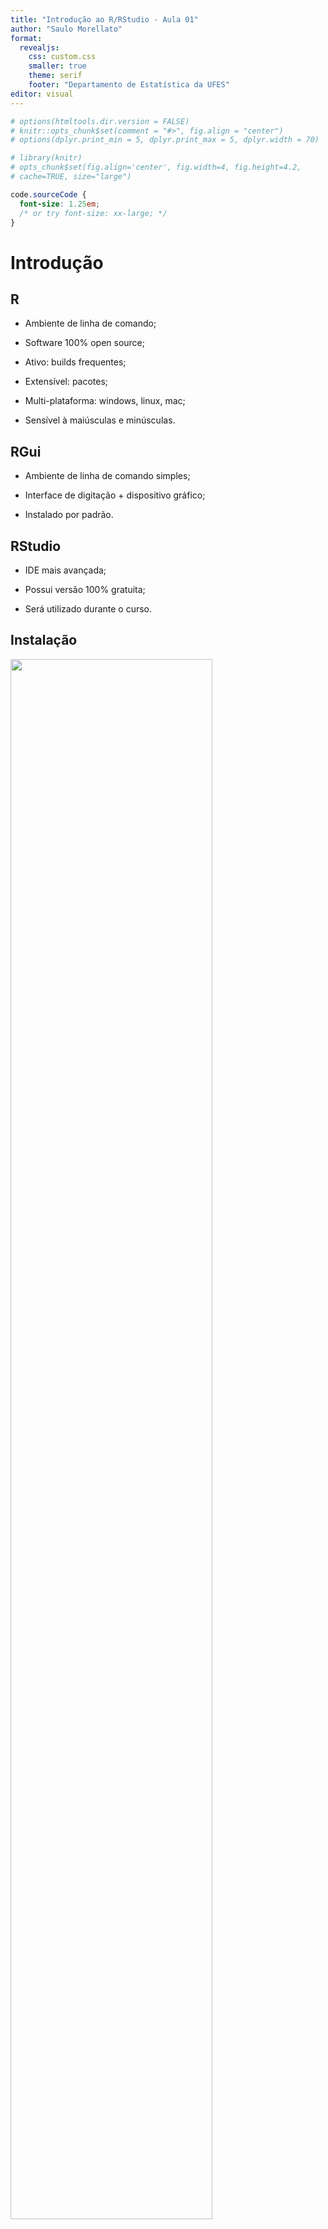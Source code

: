 ```yaml
---
title: "Introdução ao R/RStudio - Aula 01"
author: "Saulo Morellato"
format: 
  revealjs: 
    css: custom.css
    smaller: true
    theme: serif
    footer: "Departamento de Estatística da UFES"
editor: visual
---
```


```r

# options(htmltools.dir.version = FALSE)
# knitr::opts_chunk$set(comment = "#>", fig.align = "center")
# options(dplyr.print_min = 5, dplyr.print_max = 5, dplyr.width = 70)

# library(knitr)
# opts_chunk$set(fig.align='center', fig.width=4, fig.height=4.2, 
# cache=TRUE, size="large")

```

```css
code.sourceCode {
  font-size: 1.25em;
  /* or try font-size: xx-large; */
}
```

# Introdução

## R

::: extrapad
-   Ambiente de linha de comando;

-   Software 100% open source;

-   Ativo: builds frequentes;

-   Extensível: pacotes;

-   Multi-plataforma: windows, linux, mac;

-   Sensível à maiúsculas e minúsculas.
:::

## RGui

::: extrapad
-   Ambiente de linha de comando simples;

-   Interface de digitação + dispositivo gráfico;

-   Instalado por padrão.
:::

## RStudio

::: extrapad
-   IDE mais avançada;

-   Possui versão 100% gratuita;

-   Será utilizado durante o curso.
:::

## Instalação

![](download.png){width="80%"}


# Matemática

## R como calculadora

-   Conta simples e direta.

```r
#| label: calc01
#| echo: true

2+2 # Soma
8-3 # Subtração
3*8 # Multiplicação
8/2 # Divisão
2^8 # Potências
(2+4)/7 # Prioridade de solução
```

## R como calculadora - parte 2

-   Atribuindo valores a variaveis e executando a conta.

```r
#| label: calc02
#| echo: true

a <- 2
b <- 3
a+b

A <- 5
a*A
```


# Funções

## Estrutura das funções

-   É preciso escrever o nome da função, abrir um parêntese, fornecer um ou mais argumentos para ela ser executada e fechar o parêntese. $$funcao(argumento_1=valor_1,\ argumento_2=valor_2)$$
-   Exemplos:

```r
#| label: calc03
#| echo: true

log(x = 8) # Logaritmo natural de 8
rep(x = 1, times = 4) # Repetir o valor 1 quatro vezes
sum(1, 8, 79) # Soma de vários valores
```

## Estrutura das funções - parte 2

-   A função $\log$ precisa de dois argumentos $$\log(x,\ base)$$ onde $x$ é um valor númerico e $base$ é a base que o algoritmo que será calculado.

-   Exemplo:

```r
#| label: calc04
#| echo: true
log(x = 8, base = 2) # Logaritmo de 8 na base 2, especificando cada argumento.
log(8, 2) # Logaritmo de 8 na base 2, seguindo a ordem dos argumentos na função.
log(base = 2, x = 8) # Logaritmo de 8 na base 2, mudando a ordem dos argumentos. Note...
log(2, 8) # ... que o resultado é diferente se os argumentos não são especificados.
```

## Estrutura das funções - parte 3

-   Se verificarmos com detalhes os argumentos da função log vamos encontrar o seguinte: $$\log(x,base=\exp(1))$$ o argumento $base$ já está preestabelecido (*default*) sendo esse valor $\exp(1)$, ou seja, a função exponential do valor 1, que é usado para calcular o logaritmo natural.

```r
#| label: calc05
#| echo: true

log(x = 8, base = exp(1)) # Logaritmo de 8 na base natural. Isso é o mesmo...
log(8) # ... se o argumento base não for especificado
```


# Ajuda

## Ajuda

::: extrapad
-   A função mais importante do R é a função *help* ou *?*.
-   Com essa função é possível encontrar o arquivo de ajuda das funções.
-   Esse arquivo geralmente contêm uma descrição do que a função exatamente faz, dos argumentos necessários, descrição dos resultados, referências e exemplos.

```r
#| label: help01
#| echo: true
#| eval: false


help(log) # Abre a ajuda da função log, ou então...
?log # ... também abre a ajuda
```
:::


## Ajuda - parte 2

Os principais itens do arquivo de ajuda da função são:

-   **Description** - Apresenta um resumo sobre o que a função faz.
-   **Usage** - Mostra todos os argumentos, ordem e as opções preestabelecidas de cada um.
-   **Arguments** - Explica cada argumento.
-   **Details** - Detalhes sobre o uso da função, métodos e aplicação.
-   **Value** - Explica cada um dos os resultados.
-   **References** – Referências dos métodos.
-   **See also** - Funções relacionadas.
-   **Examples** - Mostra alguns exemplos que podem ser executados.


# Estatística Básica

## Valores em um vetor

-   Antes de apresentar algumas funções estatísticas precisamos saber que uma amostra de pode ser guardada em um vetor.

```r
#| label: stat01
#| echo: true

x <- c(2, 15, 7, 8, 9, 1) # criando o vetor de valores (amostra)
x  # visualizando o vetor x
x[3]  # visualizando o terceiro elemento do vetor x
x[2:4]  # visualizando do segundo ao quarto elemento de x
```

## Estatísticas básicas

-   Vejamos agora algumas funções estatísticas.

```r
#| label: stat02
#| echo: true

mean(x)  # média de x
median(x)  # mediana de x
sd(x)  # desvio padrão de x
summary(x)  # sumário (resumo) de x
```

## Vetor de variável qualitativa

-   Considere uma amostra de 10 alunos em relação à situação destes ao final do semestre.

```r
#| label: stat03
#| echo: true

y <- c("aprovado", "aprovado", "recuperação", "reprovado", "aprovado",
       "recuperação", "aprovado", "aprovado", "recuperação", "reprovado")
y  # visualizando y
mean(y)  # média de y? não funciona
summary(y)  # sumário de y? não funciona
class(y)  # "classe de y" = character
y <- factor(y)  # transformando y em factor
summary(y)  # sumário (resumo) de y
```


# Carregando Dados

## Carregando diferentes tipos de arquivos.

- Para carregar arquivos com extensão *.txt* use a função $$read.table(file,\ header=TRUE)$$

```r
#| label: data01
#| echo: true

dados_txt <- read.table("iris.txt", header=TRUE)
```

- Para carregar arquivos com extensão *.csv* (separado por vírgula) use a função $$read.csv(file)$$

```r
#| label: data02
#| echo: true

dados_csv <- read.csv("iris.csv")
```


## Utilizando pacote *readxl* para carregar arquivos excel

- Para carregar arquivos com extensão *.xls* ou *.xlsx* use a função $$read.excel(file)$$

```r
#| label: data03
#| echo: true

library(readxl)  # carregando pacote readxl
dados_excel <- read_excel("iris.xlsx")
```


# Manipulando os dados

## Manipulando o data frame

-   Elementos do data frame

```r
#| label: manip01
#| echo: true

dados <- read_excel("iris.xlsx")
dados[2,3]  # segundo elemento da terceira coluna
dados[3,1]  # terceiro elemento da primeira coluna
dados$Species[1:4]  # 4 primeiros elementos da variável Species
```

## Manipulando o data frame - parte 2

-   Manipulando o data frame

```r
#| label: manip02
#| echo: true

str(dados)  # analisando a estrutura do data frame
dados$Species <- factor(dados$Species)  # transformando a variável Species em factor
summary(dados)  # sumário do data frame
```

## Manipulando o data frame - parte 3

-   Tabela de resultados

```r
#| label: manip03
#| echo: true

library(gtsummary)

tbl_summary(dados)
```


## Manipulando o data frame - parte 4

-   Tabela de resultados - versão 2

```r
#| label: manip04
#| echo: true

tbl_summary(dados,
            statistic=list(all_continuous() ~ "{mean} ({sd})",
                           all_categorical() ~ "{n} ({p}%)"))
```

## Manipulando o data frame - parte 5

-   Tabela de resultados - versão 3

```r
#| label: manip05
#| echo: true

tbl_summary(dados,
            by=Species,
            statistic=list(all_continuous() ~ "{mean} ({sd})",
                           all_categorical() ~ "{n} ({p}%)"))
```


# Por hoje é isso!!